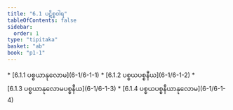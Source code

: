 ```yaml
---
title: "6.1 ပဋိစ္စဝါရ"
tableOfContents: false
sidebar:
  order: 1
type: "tipitaka"
basket: "ab"
book: "p1-1"
---
```



<DynamicBreadcrumb />



<TableOfContents book="p1-1" section="6.1">
* [6.1.1 ပစ္စယာနုလောမ](6-1/6-1-1)
* [6.1.2 ပစ္စယပစ္စနီယ](6-1/6-1-2)
* [6.1.3 ပစ္စယာနုလောမပစ္စနီယ](6-1/6-1-3)
* [6.1.4 ပစ္စယပစ္စနီယာနုလောမ](6-1/6-1-4)
</TableOfContents>